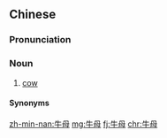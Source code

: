 ==Chinese==
{{zh-forms}}

===Pronunciation===
{{zh-pron
|md=ngù-mō̤
|mn=gû-bó/gû-bú
|cat=n
}}

===Noun===
{{zh-noun}}

# {{lb|zh|Min}} [[cow]] {{gloss|female}}

====Synonyms====
{{zh-dial|母牛}}

{{zh-cat|Cattle}}

[[zh-min-nan:牛母]]
[[mg:牛母]]
[[fj:牛母]]
[[chr:牛母]]